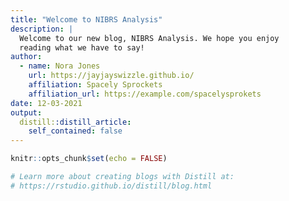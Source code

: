 ```yaml
---
title: "Welcome to NIBRS Analysis"
description: |
  Welcome to our new blog, NIBRS Analysis. We hope you enjoy 
  reading what we have to say!
author:
  - name: Nora Jones 
    url: https://jayjayswizzle.github.io/
    affiliation: Spacely Sprockets
    affiliation_url: https://example.com/spacelysprokets
date: 12-03-2021
output:
  distill::distill_article:
    self_contained: false
---
```


```r
knitr::opts_chunk$set(echo = FALSE)

# Learn more about creating blogs with Distill at:
# https://rstudio.github.io/distill/blog.html

```



